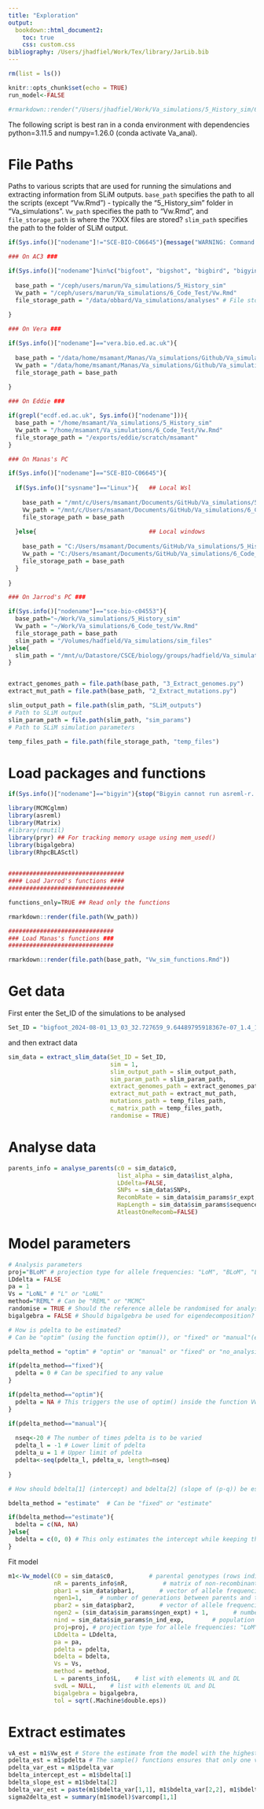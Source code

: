 ```yaml
---
title: "Exploration"
output: 
  bookdown::html_document2:
    toc: true
    css: custom.css
bibliography: /Users/jhadfiel/Work/Tex/library/JarLib.bib
---
```

  
  <script src="hideOutput.js"></script>
  
  <script type="text/javascript">
  // When the document is fully rendered...
$(document).ready(function() {
  // ...select all header elements...
  $('h1, h2, h3, h4, h5').each(function() {
    // ...and add an id to them corresponding to their 'titles'
    $(this).attr('id', $(this).html());
  });
});
</script>

```r

rm(list = ls())

knitr::opts_chunk$set(echo = TRUE)
run_model<-FALSE

#rmarkdown::render("/Users/jhadfiel/Work/Va_simulations/5_History_sim/6_Exploration.Rmd")

```

The following script is best ran in a conda environment with dependencies python=3.11.5 and numpy=1.26.0 (conda activate Va_anal).


# File Paths

Paths to various scripts that are used for running the simulations and extracting information from SLiM outputs. `base_path` specifies the path to all the scripts (except "Vw.Rmd") - typically the "5_History_sim" folder in "Va_simulations". `Vw_path` specifies the path to "Vw.Rmd", and `file_storage_path` is where the ?XXX files are stored? `slim_path` specifies the path to the folder of SLiM output.

```r
if(Sys.info()["nodename"]!="SCE-BIO-C06645"){message("WARNING: Command line arguments required!!!")}

### On AC3 ###

if(Sys.info()["nodename"]%in%c("bigfoot", "bigshot", "bigbird", "bigyin", "biggar", "bigwig", "c1", "c2", "c3", "c4", "c5", "c6")){
  
  base_path = "/ceph/users/marun/Va_simulations/5_History_sim" 
  Vw_path = "/ceph/users/marun/Va_simulations/6_Code_Test/Vw.Rmd"
  file_storage_path = "/data/obbard/Va_simulations/analyses" # File storage path is the designated storage space on AC3 instead of the /home directory on qm
  
}

### On Vera ###

if(Sys.info()["nodename"]=="vera.bio.ed.ac.uk"){
  
  base_path = "/data/home/msamant/Manas/Va_simulations/Github/Va_simulations/5_History_sim" 
  Vw_path = "/data/home/msamant/Manas/Va_simulations/Github/Va_simulations/6_Code_Test/Vw.Rmd"  
  file_storage_path = base_path
  
}

### On Eddie ###

if(grepl("ecdf.ed.ac.uk", Sys.info()["nodename"])){
  base_path = "/home/msamant/Va_simulations/5_History_sim"
  Vw_path = "/home/msamant/Va_simulations/6_Code_Test/Vw.Rmd"
  file_storage_path = "/exports/eddie/scratch/msamant"
}

### On Manas's PC

if(Sys.info()["nodename"]=="SCE-BIO-C06645"){
  
  if(Sys.info()["sysname"]=="Linux"){   ## Local Wsl
    
    base_path = "/mnt/c/Users/msamant/Documents/GitHub/Va_simulations/5_History_sim"
    Vw_path = "/mnt/c/Users/msamant/Documents/GitHub/Va_simulations/6_Code_test/Vw.Rmd" 
    file_storage_path = base_path
    
  }else{                                ## Local windows
    
    base_path = "C:/Users/msamant/Documents/GitHub/Va_simulations/5_History_sim" 
    Vw_path = "C:/Users/msamant/Documents/GitHub/Va_simulations/6_Code_test/Vw.Rmd" 
    file_storage_path = base_path
  }
  
}

### On Jarrod's PC ###

if(Sys.info()["nodename"]=="sce-bio-c04553"){  
  base_path="~/Work/Va_simulations/5_History_sim"
  Vw_path = "~/Work/Va_simulations/6_Code_test/Vw.Rmd"
  file_storage_path = base_path
  slim_path = "/Volumes/hadfield/Va_simulations/sim_files"
}else{
  slim_path = "/mnt/u/Datastore/CSCE/biology/groups/hadfield/Va_simulations/sim_files"
}


extract_genomes_path = file.path(base_path, "3_Extract_genomes.py")                                           ## Python script extracting mutations and genomes from the SLiM output file 
extract_mut_path = file.path(base_path, "2_Extract_mutations.py")                                             ## Python script extracting mutations from the SliM output file

slim_output_path = file.path(slim_path, "SLiM_outputs")
# Path to SLiM output              
slim_param_path = file.path(slim_path, "sim_params") 
# Path to SLiM simulation parameters

temp_files_path = file.path(file_storage_path, "temp_files")  
```

# Load packages and functions

```r
if(Sys.info()["nodename"]=="bigyin"){stop("Bigyin cannot run asreml-r. Use a different code.")}

library(MCMCglmm)
library(asreml)
library(Matrix)
#library(rmutil)
library(pryr) ## For tracking memory usage using mem_used()
library(bigalgebra)
library(RhpcBLASctl)

  
#################################
#### Load Jarrod's functions ####
#################################

functions_only=TRUE ## Read only the functions

rmarkdown::render(file.path(Vw_path))

##############################
### Load Manas's functions ###
##############################

rmarkdown::render(file.path(base_path, "Vw_sim_functions.Rmd"))
```

# Get data

First enter the Set_ID of the simulations to be analysed

```r
Set_ID = "bigfoot_2024-08-01_13_03_32.727659_9.64489795918367e-07_1.4_1.4_1000_10_3_estimate_0"
```

and then extract data

```r

sim_data = extract_slim_data(Set_ID = Set_ID,
                             sim = 1,
                             slim_output_path = slim_output_path, 
                             sim_param_path = slim_param_path,
                             extract_genomes_path = extract_genomes_path, 
                             extract_mut_path = extract_mut_path,
                             mutations_path = temp_files_path, 
                             c_matrix_path = temp_files_path, 
                             randomise = TRUE)
```

# Analyse data

```r
parents_info = analyse_parents(c0 = sim_data$c0,  
                               list_alpha = sim_data$list_alpha,             
                               LDdelta=FALSE,         
                               SNPs = sim_data$SNPs,                   
                               RecombRate = sim_data$sim_params$r_expt,             
                               HapLength = sim_data$sim_params$sequence_length,              
                               AtleastOneRecomb=FALSE)
```

# Model parameters

```r
# Analysis parameters
proj="BLoM" # projection type for allele frequencies: "LoM", "BLoM", "L" or "N"
LDdelta = FALSE
pa = 1
Vs = "LoNL" # "L" or "LoNL"
method="REML" # Can be "REML" or "MCMC"
randomise = TRUE # Should the reference allele be randomised for analysis?
bigalgebra = FALSE # Should bigalgebra be used for eigendecomposition?

# How is pdelta to be estimated? 
# Can be "optim" (using the function optim()), or "fixed" or "manual"(estimated by manually scanning a range of pdelta values)

pdelta_method = "optim" # "optim" or "manual" or "fixed" or "no_analysis". If this is "no_analysis", the estimate of Vw is not calculated, but the rest of the code still runs.

if(pdelta_method=="fixed"){
  pdelta = 0 # Can be specified to any value
}

if(pdelta_method=="optim"){
  pdelta = NA # This triggers the use of optim() inside the function Vw_model()
}

if(pdelta_method=="manual"){
  
  nseq<-20 # The number of times pdelta is to be varied 
  pdelta_l = -1 # Lower limit of pdelta
  pdelta_u = 1 # Upper limit of pdelta
  pdelta<-seq(pdelta_l, pdelta_u, length=nseq)
  
}

# How should bdelta[1] (intercept) and bdelta[2] (slope of (p-q)) be estimated

bdelta_method = "estimate"  # Can be "fixed" or "estimate"

if(bdelta_method=="estimate"){
  bdelta = c(NA, NA)
}else{
  bdelta = c(0, 0) # This only estimates the intercept while keeping the slope fixed at 0
}
```
Fit model

```r

m1<-Vw_model(C0 = sim_data$c0,          # parental genotypes (rows individuals, columns loci, coded as 0, 1/2 or 1) 
             nR = parents_info$nR,          # matrix of non-recombinant probabilities between loci
             pbar1 = sim_data$pbar1,       # vector of allele frequencies at time-point 1
             ngen1=1,     # number of generations between parents and time-point 1
             pbar2 = sim_data$pbar2,       # vector of allele frequencies at time-point 2
             ngen2 = (sim_data$sim_params$ngen_expt) + 1,       # number of generations between parents and time-point 2
             nind = sim_data$sim_params$n_ind_exp,        # population size in each replicate
             proj=proj, # projection type for allele frequencies: "LoM", "BLoM", "L" or "N"
             LDdelta = LDdelta,
             pa = pa,
             pdelta = pdelta,
             bdelta = bdelta,
             Vs = Vs,
             method = method,
             L = parents_info$L,    # list with elements UL and DL
             svdL = NULL,    # list with elements UL and DL
             bigalgebra = bigalgebra, 
             tol = sqrt(.Machine$double.eps))
```

# Extract estimates

```r
vA_est = m1$Vw_est # Store the estimate from the model with the highest log likelihood
pdelta_est = m1$pdelta # The sample() functions ensures that only one value is selected in case there are multiple points with the highest LL
pdelta_var_est = m1$pdelta_var
bdelta_intercept_est = m1$bdelta[1]
bdelta_slope_est = m1$bdelta[2]
bdelta_var_est = paste(m1$bdelta_var[1,1], m1$bdelta_var[2,2], m1$bdelta_var[1,2], sep = "_")
sigma2delta_est = summary(m1$model)$varcomp[1,1]
```


